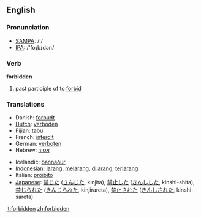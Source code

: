 ==English==

===Pronunciation===

* [[w:SAMPA|SAMPA]]: /'/
* [[w:IPA|IPA]]: /'foɻbɪdən/

===Verb===
'''forbidden'''

# past participle of to [[forbid]]

===Translations===

{{top}}
* Danish: [[forbudt]]
* [[Dutch]]: [[verboden]]
* [[Fijian]]: [[tabu]]
* French: [[interdit]]
* German: [[verboten]]
* Hebrew: [[אסור]]
{{mid}}
* Icelandic: [[bannaður]]
* [[Indonesian]]: [[larang]], [[larang|melarang]], [[larang|dilarang]], [[larang|terlarang]]
* Italian: [[proibito]]
* [[Japanese]]: [[禁じた]] ([[きんじた]], kinjita), [[禁止]]した ([[きんし]]した, kinshi-shita), [[禁じられた]] ([[きんじられた]], kinjirareta), [[禁止]]された ([[きんし]]された, kinshi-sareta)
{{bottom}}

[[it:forbidden]]
[[zh:forbidden]]